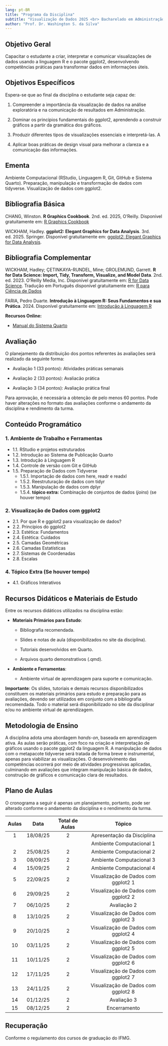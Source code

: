 ```yaml
---
lang: pt-BR
title: "Programa da Disciplina"
subtitle: "Visualização de Dados 2025 <br> Bacharelado em Administração"
author: "Prof. Dr. Washington S. da Silva"
---
```



## Objetivo Geral 

Capacitar o estudante a criar, interpretar e comunicar visualizações de dados 
usando a linguagem R e o pacote ggplot2, desenvolvendo competências 
práticas para transformar dados em informações úteis.



## Objetivos Específicos

Espera-se que ao final da disciplina o estudante seja capaz de:

1. Compreender a importância da visualização de dados na análise 
exploratória e na comunicação de resultados em Administração.

2. Dominar os princípios fundamentais do ggplot2, aprendendo a construir 
gráficos a partir da gramática dos gráficos.

3. Produzir diferentes tipos de visualizações essenciais e 
interpretá-las. A

4. Aplicar boas práticas de design visual para melhorar 
a clareza e a comunicação das informações.




## Ementa

Ambiente Computacional (RStudio, Linguagem R, Git, GitHub e 
Sistema Quarto). Preparação, manipulação e transformação de dados com 
tidyverse. Visualização de dados com ggplot2. 




## Bibliografia Básica

CHANG, Winston. **R Graphics Cookbook**. 2nd. ed. 2025, O'Reilly. Disponível 
gratuitamente em: [R Graphics Cookbook](https://r-graphics.org){target="_blank"}

WICKHAM, Hadley. 
**ggplot2: Elegant Graphics for Data Analysis**. 
3rd. ed. 2025. Springer. Disponível 
gratuitamente em:
[ggplot2: Elegant Graphics for Data Analysis](https://ggplot2-book.org){target="_blank"}. 



## Bibliografia Complementar


WICKHAM, Hadley; ÇETINKAYA-RUNDEL, Mine; GROLEMUND, Garrett. 
**R for Data Science: Import, Tidy, Transform, Visualize, and Model Data**. 
2nd. ed. 2023. O’Reilly Media, Inc. Disponível 
gratuitamente em:
[R for Data Science](https://r4ds.hadley.nz){target="_blank"}. 
Tradução em Português disponível gratuitamente em: 
[R para Ciência de Dados](https://cienciadedatos.github.io/pt-r4ds/){target="_blank"}


FARIA, Pedro Duarte. 
**Introdução à Linguagem R: Seus Fundamentos e sua Prática**. 2024. 
Disponível gratuitamente em:
[Introdução à Linguagem R](https://pedropark99.github.io/Introducao_R/){target="_blank"}





**Recursos Online:**

- [Manual do Sistema Quarto](https://quarto.org/docs/guide/){target="_blank"}



## Avaliação

O planejamento da distribuição dos pontos referentes às avaliações 
será realizado da seguinte forma:

- Avaliação 1 (33 pontos): Atividades práticas semanais

- Avaliação 2 (33 pontos): Avaliacão prática

- Avaliação 3 (34 pontos): Avaliação prática final

Para aprovação, é necessária a obtenção de pelo menos 60 pontos. Pode haver 
alterações no formato das avaliações conforme o andamento da disciplina e 
rendimento da turma.




## Conteúdo Programático

### 1. Ambiente de Trabalho e Ferramentas

- 1.1. RStudio e projetos estruturados
- 1.2. Introdução ao Sistema de Publicação Quarto
- 1.3. Introdução à Linguagem R
- 1.4. Controle de versão com Git e GitHub
- 1.5. Preparação de Dados com Tidyverse 
  - 1.5.1. Importação de dados com here, readr e readxl
  - 1.5.2. Reestruturação de dados com tidyr
  - 1.5.3. Manipulação de dados com dplyr
  - 1.5.4. **tópico extra:** Combinação de conjuntos de dados (*joins*) 
      (se houver tempo)


### 2. Visualização de Dados com ggplot2

- 2.1. Por que R e ggplot2 para visualização de dados?
- 2.2. Princípios do ggplot2
- 2.3. Estética: Fundamentos
- 2.4. Estética: Cuidados
- 2.5. Camadas Geométricas
- 2.6. Camadas Estatísticas
- 2.7. Sistemas de Coordenadas
- 2.8. Escalas


### 4. Tópico Extra (Se houver tempo)

- 4.1. Gráficos Interativos




## Recursos Didáticos e Materiais de Estudo

Entre os recursos didáticos utilizados na disciplina estão:

- **Materiais Primários para Estudo**:

  - Bibliografia recomendada.
  
  - Slides e notas de aula (disponibilizados no site da disciplina).
  
  - Tutoriais desenvolvidos em Quarto.
  
  - Arquivos quarto demonstrativos (.qmd).

- **Ambiente e Ferramentas**:

  - Ambiente virtual de aprendizagem para suporte e comunicação.


**Importante**: Os slides, tutoriais e demais recursos disponibilizados 
constituem os materiais primários para estudo e preparação para as 
avaliações, devendo ser utilizados em conjunto com a bibliografia recomendada. 
Todo o material será disponibilizado no site da disciplinar e/ou no 
ambiente virtual de aprendizagem.



## Metodologia de Ensino

A disciplina adota uma abordagem *hands-on*, baseada em aprendizagem ativa. 
As aulas serão práticas, com foco na criação e interpretação de gráficos 
usando o pacote ggplot2 da linguagem R. A manipulação de dados com o metapacote 
tidyverse será tratada de forma breve e instrumental, apenas para viabilizar 
as visualizações. O desenvolvimento das competências ocorrerá por meio de 
atividades progressivas aplicadas, culminando em avaliações que integram 
manipulação básica de dados, construção de gráficos e comunicação clara 
de resultados.



## Plano de Aulas

O cronograma a seguir é apenas um planejamento, portanto, pode ser 
alterado conforme o andamento da disciplina e o rendimento da turma.

| Aulas | Data      | Total de Aulas | Tópico                                |
|:-----:|:---------:|:--------------:|:-------------------------------------:|
| 1     | 18/08/25  | 2              |  Apresentação da Disciplina           |
|       |           |                |  Ambiente Computacional 1             |
| 2     | 25/08/25  | 2              |  Ambiente Computacional 2             |
| 3     | 08/09/25  | 2              |  Ambiente Computacional 3             |
| 4     | 15/09/25  | 2              |  Ambiente Computacional 4             |
| 5     | 22/09/25  | 2              |  Visualização de Dados com ggplot2 1  |
| 6     | 29/09/25  | 2              |  Visualização de Dados com ggplot2 2  |
| 7     | 06/10/25  | 2              |  Avaliação 2                          |
| 8     | 13/10/25  | 2              |  Visualização de Dados com ggplot2 3  |
| 9     | 20/10/25  | 2              |  Visualização de Dados com ggplot2 4  |
| 10    | 03/11/25  | 2              |  Visualização de Dados com ggplot2 5  |
| 11    | 10/11/25  | 2              |  Visualização de Dados com ggplot2 6  |
| 12    | 17/11/25  | 2              |  Visualização de Dados com ggplot2 7  |
| 13    | 24/11/25  | 2              |  Visualização de Dados com ggplot2 8  |
| 14    | 01/12/25  | 2              |  Avaliação 3                          |
| 15    | 08/12/25  | 2              |  Encerramento                         |
 



## Recuperação

Conforme o regulamento dos cursos de graduação do IFMG.

